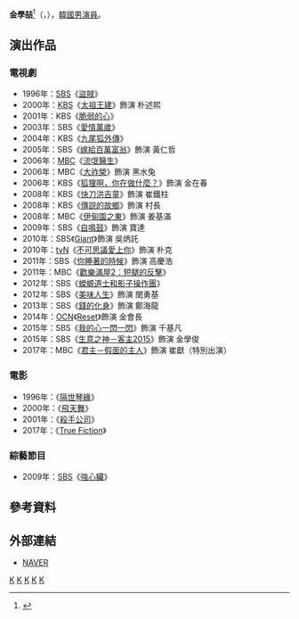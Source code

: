 {{藝人
|姓名 = 金學喆
|類型 = 男演員
|圖片 = 
|圖片尺寸 = 
|圖片簡介 = 
|本名 = 
|外文名 = 김학철
|外文 = ko
|羅馬拼音 = Kim Hak Cheol
|英文名 =
|暱稱 =
|其他藝名 = 
|國籍 = {{KOR}}
|出生日期 = {{birth_date_and_age|1959|8|20}}
|出生地點 = {{KOR}}[[大田廣域市|大田廣域市]][[東區_(大田)|東區]]{{link-ko|三省洞|삼성동 (대전)}}
|宗教信仰 = 
|語言 = [[韓語|韓語]]
|職業 = [[演員|演員]]
|教育程度 = [[首爾藝術大學|首爾藝術大學]]戲劇系
|出道作品 = 
|出道日期 = 1978年
|代表作品 = 
|活躍年代 =
|唱片公司 = 
|經紀公司 = Sketch E&M
|相關團體 = 
|網站 = 
}}

'''金學喆'''<ref>{{Cite news|url=https://newslibrary.naver.com/viewer/index.nhn?articleId=1990042700239109003&editNo=1&printCount=1&publishDate=1990-04-27&officeId=00023&pageNo=9&printNo=21258&publishType=00010|title=개성파 奇周峰-金學喆 첫 연기대결|publisher=[[朝鮮日報|朝鮮日報]]|author=朴善二|date=1990-04-27|accessdate=2021-07-04}}</ref>（{{lang-ko|김학철}}，{{bd|1959年|8月20日}}），[[韓國|韓國]][[男演員|男演員]]。

== 演出作品 ==
=== 電視劇 ===
*1996年：[[SBS_(韓國)|SBS]]《[[盜賊_(電視劇)|盜賊]]》
*2000年：[[韓國放送公社|KBS]]《[[太祖王建|太祖王建]]》飾演 朴述熙
*2001年：KBS《[[脆弱的心|脆弱的心]]》
*2003年：SBS《[[愛情萬歲_(電視劇)|愛情萬歲]]》
*2004年：KBS《[[九尾狐外傳|九尾狐外傳]]》
*2005年：SBS《[[嫁給百萬富翁|嫁給百萬富翁]]》飾演 黃仁哲
*2006年：[[文化廣播_(韓國)|MBC]]《[[流氓醫生_(電視劇)|流氓醫生]]》
*2006年：MBC《[[大祚榮_(電視劇)|大祚榮]]》飾演 黑水兔
*2006年：KBS《[[狐狸啊，你在做什麼？|狐狸啊，你在做什麼？]]》飾演 金在春
*2008年：KBS《[[快刀洪吉童|快刀洪吉童]]》飾演 崔鐵柱
*2008年：KBS《[[傳説的故鄉|傳説的故鄉]]》飾演 村長
*2008年：MBC《[[伊甸園之東_(電視劇)|伊甸園之東]]》飾演 姜基滿
*2009年：SBS《[[自鳴鼓|自鳴鼓]]》飾演 寶達
*2010年：SBS《[[巨人_(韓國電視劇)|Giant]]》飾演 吳炳託
*2010年：[[tvN|tvN]]《[[不可思議愛上你|不可思議愛上你]]》飾演 朴克
*2011年：SBS《[[你睡著的時候|你睡著的時候]]》飾演 高慶浩
*2011年：MBC《[[歡樂滿屋2：短腿的反擊|歡樂滿屋2：短腿的反擊]]》
*2012年：SBS《[[蠑螈道士和影子操作團|蠑螈道士和影子操作團]]》
*2012年：SBS《[[美味人生_(韓國電視劇)|美味人生]]》飾演 閔勇基
*2013年：SBS《[[錢的化身|錢的化身]]》飾演 鄭海龍
*2014年：[[OCN|OCN]]《[[Reset|Reset]]》飾演 金會長
*2015年：SBS《[[我的心一閃一閃|我的心一閃一閃]]》飾演 千基凡
*2015年：SBS《[[生意之神－客主2015|生意之神－客主2015]]》飾演 金學俊
*2017年：MBC《[[君主－假面的主人|君主－假面的主人]]》飾演 崔獻（特別出演）

=== 電影 ===
*1996年：《[[隔世琴緣|隔世琴緣]]》
*2000年：《[[飛天舞|飛天舞]]》
*2001年：《[[殺手公司|殺手公司]]》
*2017年：《[[True_Fiction|True Fiction]]》

=== 綜藝節目 ===
*2009年：[[SBS_(韓國)|SBS]]《[[強心臟|強心臟]]》

== 參考資料 ==
{{reflist}}

== 外部連結 ==
*[http://movie.naver.com/movie/bi/pi/basic.nhn?code=5926 NAVER]{{ko}}

{{青龍電影獎最佳男配角}}
[[Category:韓國電視演員|K]]
[[Category:韓國電影演員|K]]
[[Category:首爾藝術大學校友|K]]
[[Category:大田廣域市出身人物|K]]
[[Category:金姓|K]]